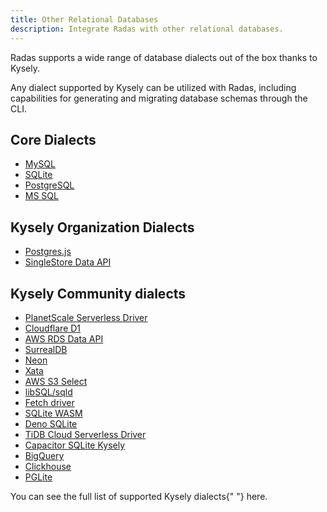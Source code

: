 ```yaml
---
title: Other Relational Databases
description: Integrate Radas with other relational databases.
---
```


Radas supports a wide range of database dialects out of the box thanks to <Link href="https://kysely.dev/">Kysely</Link>.

Any dialect supported by Kysely can be utilized with Radas, including capabilities for generating and migrating database schemas through the <Link href="/docs/concepts/cli">CLI</Link>.

## Core Dialects

- [MySQL](/docs/adapters/mysql)
- [SQLite](/docs/adapters/sqlite)
- [PostgreSQL](/docs/adapters/postgresql)
- [MS SQL](/docs/adapters/mssql)

## Kysely Organization Dialects

- [Postgres.js](https://github.com/kysely-org/kysely-postgres-js)
- [SingleStore Data API](https://github.com/kysely-org/kysely-singlestore)

## Kysely Community dialects

- [PlanetScale Serverless Driver](https://github.com/depot/kysely-planetscale)
- [Cloudflare D1](https://github.com/aidenwallis/kysely-d1)
- [AWS RDS Data API](https://github.com/serverless-stack/kysely-data-api)
- [SurrealDB](https://github.com/igalklebanov/kysely-surrealdb)
- [Neon](https://github.com/seveibar/kysely-neon)
- [Xata](https://github.com/xataio/client-ts/tree/main/packages/plugin-client-kysely)
- [AWS S3 Select](https://github.com/igalklebanov/kysely-s3-select)
- [libSQL/sqld](https://github.com/libsql/kysely-libsql)
- [Fetch driver](https://github.com/andersgee/kysely-fetch-driver)
- [SQLite WASM](https://github.com/DallasHoff/sqlocal)
- [Deno SQLite](https://gitlab.com/soapbox-pub/kysely-deno-sqlite)
- [TiDB Cloud Serverless Driver](https://github.com/tidbcloud/kysely)
- [Capacitor SQLite Kysely](https://github.com/DawidWetzler/capacitor-sqlite-kysely)
- [BigQuery](https://github.com/maktouch/kysely-bigquery)
- [Clickhouse](https://github.com/founderpathcom/kysely-clickhouse)
- [PGLite](https://github.com/czeidler/kysely-pglite-dialect)

<Callout>
  You can see the full list of supported Kysely dialects{" "}
  <Link href="https://kysely.dev/docs/dialects">here</Link>.
</Callout>

